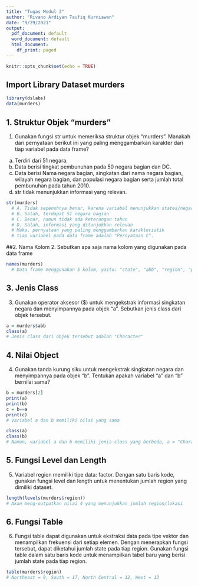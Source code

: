 ```yaml
---
title: "Tugas Modul 3"
author: "Rivano Ardiyan Taufiq Kurniawan"
date: "9/29/2021"
output:
  pdf_document: default
  word_document: default
  html_document:
    df_print: paged
---
```


```r
knitr::opts_chunk$set(echo = TRUE)
```

## Import Library Dataset murders
```r
library(dslabs)
data(murders) 
```

## 1. Struktur Objek "murders"
1. Gunakan fungsi str untuk memeriksa struktur objek “murders”. Manakah dari pernyataan berikut ini yang paling menggambarkan karakter dari tiap variabel pada data frame?
a. Terdiri dari 51 negara.
b. Data berisi tingkat pembunuhan pada 50 negara bagian dan DC.
c. Data berisi Nama negara bagian, singkatan dari nama negara bagian, wilayah negara bagian, dan populasi negara bagian serta jumlah total pembunuhan pada tahun 2010.
d. str tidak menunjukkan informasi yang relevan.
```r
str(murders)
  # A. Tidak sepenuhnya benar, karena variabel menunjukkan states/negara bagian
  # B. Salah, terdapat 51 negara bagian
  # C. Benar, namun tidak ada keterangan tahun
  # D. Salah, informasi yang ditunjukkan relevan
  # Maka, pernyataan yang paling menggambarkan karakteristik
  # tiap variabel pada data frame adalah "Pernyataan C".
```

##2. Nama Kolom
2. Sebutkan apa saja nama kolom yang digunakan pada data frame
```r
names(murders)
  # Data frame menggunakan 5 kolom, yaitu: "state", "abb", "region", "population", "total" 
```

## 3. Jenis Class
3. Gunakan operator aksesor ($) untuk mengekstrak informasi singkatan negara dan menyimpannya pada objek “a”. Sebutkan jenis class dari objek tersebut.

```r
a = murders$abb
class(a)
# Jenis class dari objek tersebut adalah "Character"
```

## 4. Nilai Object
4. Gunakan tanda kurung siku untuk mengekstrak singkatan negara dan menyimpannya pada objek “b”. Tentukan apakah variabel “a” dan “b” bernilai sama?
```r
b = murders[2]
print(a)
print(b)
c = b==a
print(c)
# Variabel a dan b memiliki nilai yang sama

class(a)
class(b)
# Namun, variabel a dan b memiliki jenis class yang berbeda, a = "Character", dan b = "data.frame"
```

## 5. Fungsi Level dan Length
5. Variabel region memiliki tipe data: factor. Dengan satu baris kode, gunakan fungsi level dan length untuk menentukan jumlah region yang dimiliki dataset.
```r
length(levels(murders$region))
# Akan meng-outputkan nilai 4 yang menunjukkan jumlah region/lokasi
```

## 6. Fungsi Table
6. Fungsi table dapat digunakan untuk ekstraksi data pada tipe vektor dan menampilkan frekuensi dari setiap elemen. Dengan menerapkan fungsi tersebut, dapat diketahui jumlah state pada tiap region. Gunakan fungsi table dalam satu baris kode untuk menampilkan tabel baru yang berisi jumlah state pada tiap region. 

```r
table(murders$region)
# Northeast = 9, South = 17, North Central = 12, West = 13
```

